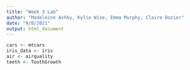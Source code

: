 ```yaml
---
title: "Week 3 Lab"
author: "Madeleine Ashby, Kylie Wise, Emma Murphy, Claire Dozier"
date: "9/8/2021"
output: html_document
---
```


```r
cars <- mtcars
iris_data <- iris
air <- airquality
teeth <- ToothGrowth

```

